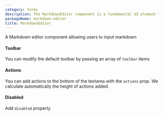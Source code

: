 ```yaml
---
category: forms
description: The MarkdownEditor component is a fundamental UI element that allows users to enter and edit text using Markdown. It is commonly used in forms, search fields, and data entry interfaces. This component ensures efficient user input handling, offering features like placeholder text, validation, and various input types.
packageName: markdown-editor
title: MarkdownEditor
---
```


A Markdown editor component allowing users to input markdown

#### Toolbar

You can modify the default toolbar by passing an array of `toolbar` items

<div data-playground="toolbar.tsx" data-component="MarkdownEditor"></div>

#### Actions

You can add actions to the bottom of the textarea with the `actions` prop. We calculate automatically the height of actions added.

<div data-playground="actions.tsx" data-component="MarkdownEditor"></div>

#### Disabled

Add `disabled` property

<div data-playground="disabled.tsx" data-component="MarkdownEditor"></div>
